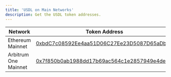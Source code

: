 ```yaml
---
title: 'USDL on Main Networks'
description: Get the USDL token addresses.
---
```


<MainnetWarning />

| Network | Token Address |
| --- | --- |
| Ethereum Mainnet | [0xbdC7c08592Ee4aa51D06C27Ee23D5087D65aDbcD](https://etherscan.io/token/0xbdC7c08592Ee4aa51D06C27Ee23D5087D65aDbcD) |
| Arbitrum One Mainnet | [0x7f850b0ab1988dd17b69ac564c1e2857949e4dee](https://arbiscan.io/token/0x7f850b0ab1988dd17b69ac564c1e2857949e4dee) |
